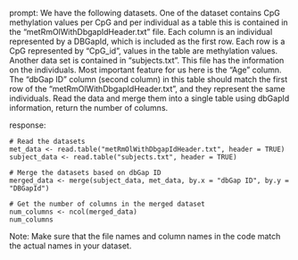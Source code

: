 prompt:
We have the following datasets. One of the dataset contains CpG methylation values per CpG and per individual as a table this is contained in the “metRmOlWithDbgapIdHeader.txt” file. Each column is an individual represented by a DBGapId, which is included as the first row. Each row is a CpG represented by "CpG_id", values in the table are methylation values. Another data set is contained in “subjects.txt”. This file has the information on the individuals. Most important feature for us here is the "Age" column. The "dbGap ID" column (second column) in this table should match the first row of the "metRmOlWithDbgapIdHeader.txt", and they represent the same individuals. 
Read the data and merge them into a single table using dbGapId information, return the number of columns.

response:
```
# Read the datasets
met_data <- read.table("metRmOlWithDbgapIdHeader.txt", header = TRUE)
subject_data <- read.table("subjects.txt", header = TRUE)

# Merge the datasets based on dbGap ID
merged_data <- merge(subject_data, met_data, by.x = "dbGap ID", by.y = "DBGapId")

# Get the number of columns in the merged dataset
num_columns <- ncol(merged_data)
num_columns
```
Note: Make sure that the file names and column names in the code match the actual names in your dataset.
